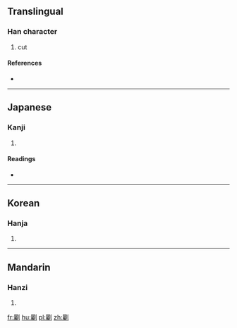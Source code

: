 ==Translingual==

===Han character===
{{Han char|rn=18|rad=刀|as=21|sn=23|four=|canj=尸戈中弓 (SILN)}}

# cut

====References====
* {{Han ref|kx=0146.010|dkj=02284|dj=0327.290|hdz=10363.090|uh=529A|ud=21146}}

----

==Japanese==

===Kanji===
{{ja-kanji|grade=|rs=刀21}}

# {{defn|lang=ja|sort=刀21}}

====Readings====
* {{ja-readings|on=[[ちゃく]] (chaku), [[ちょう]] (chō)|kun=[[きる]] (kiru)}}

----

==Korean==

===Hanja===
{{ko-hanja|hangeul=촉|rv=chok|mr=ch'ok}}

# {{defn|lang=ko|sort=刀21}}

----

==Mandarin==

===Hanzi===
{{cmn-hanzi|pin=[[zhú]] ([[zhu2]])|wg=chu<sup>2</sup>}}

# {{defn|lang=cmn|sort=刀21}}

[[fr:劚]]
[[hu:劚]]
[[pl:劚]]
[[zh:劚]]